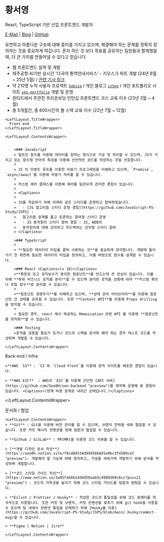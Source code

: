 
<h1 className='not-prose my-3 text-4xl font-bold dark:text-gray-100 print:m-0'>황서영</h1>

<span className='not-prose text-xl dark:text-gray-300'>
  React, TypeScript 기반 신입 프론트엔드 개발자
</span>

[E-Mail](mailto:seo0h9@gmail.com) | [Blog](https://seo0h.github.io/) | [GitHub](https://github.com/Seo0H)

유연하고 아름다운 구조에 대해 흥미를 가지고 있으며, 해결해야 하는 문제를 정확히 정의하는 것을 중요하게 여깁니다. 혼자 하는 것 보다 목표를 공유하는 팀원들과 함께했을때, 더 큰 가치를 만들어낼 수 있다고 믿습니다.

- 웹 프론트엔드 설계 및 개발
- 제주공항 AI기반 실시간 '다국어 통역안내서비스' - 키오스크 파트 개발 (24년 8월 ~ 25년 5월) / [관련 기사 링크](https://www.headlinejeju.co.kr/news/articleView.html?idxno=565051)
- 약 210명 누적 사용자 프로젝트 [`Sobisa`](https://sobisa.vercel.app/ 'preview') / 개인 블로그 [`isSeo`](https://seo0h.github.io/ 'preview') / 개인 포트폴리오 사이트 [`seo-portfolio`](https://seo-portfolio-sepia.vercel.app 'preview') 개발 및 운영
- 원티드에서 주관한 프리온보딩 인턴십 프론트엔드 코스 교육 이수 (23년 3월 ~ 4월)
- 총 5개월간, 총 600시간의 풀 스택 교육 이수 (22년 7월 ~ 12월)

<div className='h-12' />

<InfoSkillGrid>

    <LeftLayout.TitleWrapper>
      Front-end
    </LeftLayout.TitleWrapper>

    <LeftLayout.ContentsWrapper>


        >### JavaScript
        > 빌트인 함수를 이용해 데이터를 원하는 형식으로 가공 및 처리할 수 있으며, JS가 가지고 있는 함수형 언어의 특성을 이용해 선언적인 코드를 작성하는 것을 선호합니다.
        >
        > JS 의 이벤트 루프를 이용한 비동기 프로그래밍을 이해하고 있으며, `Promise`, `async/await`를 이용해 비동기 처리를 할 수 있습니다.
        >
        > 커스텀 에러 클래스를 이용해 에러를 일관되게 관리한 경험이 있습니다.
        >
        > <Captions>
        >
        > JS를 학습하기 위해 아래와 같은 스터디를 운영하고 참여하였습니다.
        >   - [JS 알고리즘 스터디 운형 경험](https://github.com/JavaScript-PS-Study/JSPS) :
        >   알고리즘 문제를 풀고 토론하는 참여형 스터디 운영
        >   - JS 동작원리 스터디 참여 경험 : JS, WEB의
        >   동작원리에 대해 강의하고 피드백하는 강의형 스터디 참여
        > </Captions>

        >### TypeScript
        >
        > **필요한 데이터의 타입을 좁혀 사용하는 것**을 중요하게 생각합니다. 개발에 들어가기 전 화면에 필요한 데이터의 타입을 정의하고, 이를 바탕으로 함수를 설계할 수 있습니다.

        >### React <Captions>(v 18)</Captions>
        >**확장성 있고 유지보수가 용이한 컴포넌트**를 만드는데 큰 관심이 있습니다. 이를 위해 **뷰와 비즈니스 로직을 분리**할 수 있으며 분리된 로직을 상황에 따라 **커스텀 훅이나 유틸 함수**로 분리할 수 있습니다.
        >
        >**컴포넌트 생명주기**를 이해하고 있으며, **상태 관리 라이브러리**를 이용해 컴포넌트 간 상태를 공유할 수 있습니다. 또한 **Context API**를 이용해 Props drilling 을 방지할 수 있습니다.
        >
        > 필요한 경우, react 에서 제공하는 Memoization 관련 API 를 이용해 **컴포넌트를 최적화**할 수 있습니다.

        >### Testing
        >로직을 검증할 필요가 있거나 코드의 스팩을 문서화 해야 하는 경우 테스트 코드를 작성하며 개발할 수 있습니다.

    </LeftLayout.ContentsWrapper>

</InfoSkillGrid>

<div className='h-5 print:hidden' />

<InfoSkillGrid>
  <LeftLayout.TitleWrapper>Back-end / Infra </LeftLayout.TitleWrapper>
  <LeftLayout.ContentsWrapper>
    
    >**AWS  S3** : `S3`와 `Cloud Front`를 이용해 정적 사이트를 배포한 경험이 있습니다.

    > **AWS E2C**  : AWS의 `E2C`를 이용해 간단한 [API 서버](https://github.com/Seo0H/seo-backend "preview")를 제작해 운영해 본 경험이 있습니다. <Captions>(현재 비용 문제로 내려간 상태입니다.)</Captions>

  </LeftLayout.ContentsWrapper>
</InfoSkillGrid>

<div className='h-5 print:hidden' />

<InfoSkillGrid>
    <LeftLayout.TitleWrapper>
        문서화 / 협업
    </LeftLayout.TitleWrapper>

    <LeftLayout.ContentsWrapper>
    > **Git** : Git을 이용해 버전 관리를 할 수 있으며, 브랜치 전략을 세워 협업할 수 있습니다. 또한 커밋 메시지 컨벤션을 정해 팀원과 협업할 수 있습니다.

    > **Github / GitLab** : PR(MR)을 이용한 코드 리뷰를 할 수 있습니다.

    > [**개발 디자인 문서 작성**](https://seo0h.notion.site/f8cd84534d99456b8d1e0bc3f4589caf "preview"): 개발해야 할 기능에 대해 정의하고, 가설을 세워가며 개발하기 위해 문서를 작성하며 개발합니다.

    > [**코드 스타일 가이드 작성**](https://www.notion.so/3a95fde6b14d4d50aab5c4980389c6cc?pvs=21 "preview") : 코드의 가독성을 높이기 위해 코드 스타일 가이드를 팀원과 맞춰갈 수 있습니다.

    > **Eslint / Prettier / Husky** : 작성한 코드의 통일성을 위해 코드 포메터를 적극적으로 이용합니다. 또한 커밋 및 브랜치, 커밋 컨벤션을 맞추기 위해 git hook을 이용할 수 있으며 팀 내에서 컨벤션 통일을 강제하기 위해 [Husky를 이용](https://github.com/JavaScript-PS-Study/JSPS/blob/main/.husky/commit-msg)할 수 있습니다.

    > **Figma | Notion | Jira**

    </LeftLayout.ContentsWrapper>

</InfoSkillGrid>
